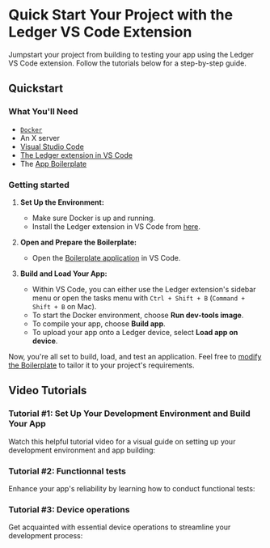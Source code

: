
# Quick Start Your Project with the Ledger VS Code Extension

Jumpstart your project from building to testing your app using the Ledger VS Code extension. Follow the tutorials below for a step-by-step guide.

## Quickstart

### What You'll Need

- [`Docker`](https://www.docker.com/)
- An X server
- [Visual Studio Code](https://code.visualstudio.com/)
- [The Ledger extension in VS Code](https://marketplace.visualstudio.com/items?itemName=LedgerHQ.ledger-dev-tools)
- The [App Boilerplate](https://github.com/LedgerHQ/app-boilerplate)

### Getting started

1. **Set Up the Environment:**
   - Make sure Docker is up and running.
   - Install the Ledger extension in VS Code from [here](https://marketplace.visualstudio.com/items?itemName=LedgerHQ.ledger-dev-tools).

2. **Open and Prepare the Boilerplate:**
   - Open the [Boilerplate application](https://github.com/LedgerHQ/app-boilerplate) in VS Code.

3. **Build and Load Your App:**
   - Within VS Code, you can either use the Ledger extension's sidebar menu or open the tasks menu with `Ctrl + Shift + B` (`Command + Shift + B` on Mac).
   - To start the Docker environment, choose **Run dev-tools image**.
   - To compile your app, choose **Build app**.
   - To upload your app onto a Ledger device, select **Load app on device**.

Now, you're all set to build, load, and test an application. Feel free to [modify the Boilerplate](./c) to tailor it to your project's requirements.

## Video Tutorials

### Tutorial #1: Set Up Your Development Environment and Build Your App

Watch this helpful tutorial video for a visual guide on setting up your development environment and app building:

<YouTubeEmbed videoid="PxphfNWMGrY" />

### Tutorial #2: Functionnal tests

Enhance your app's reliability by learning how to conduct functional tests:

<YouTubeEmbed videoid="Sn83xI-oXSI" />


### Tutorial #3: Device operations

Get acquainted with essential device operations to streamline your development process:

<YouTubeEmbed videoid="Hocsb3avBR0" />







